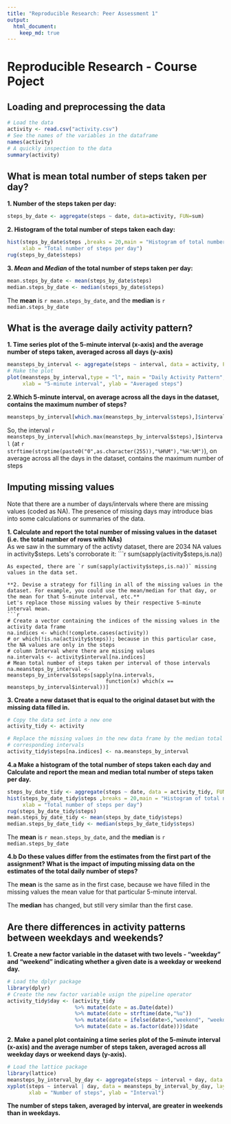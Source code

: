 ```yaml
---
title: "Reproducible Research: Peer Assessment 1"
output: 
  html_document:
    keep_md: true
---
```

# Reproducible Research - Course Poject

## Loading and preprocessing the data

```r
# Load the data
activity <- read.csv("activity.csv")
# See the names of the variables in the dataframe
names(activity)
# A quickly inspection to the data
summary(activity)
```

## What is mean total number of steps taken per day?

**1. Number of the steps taken per day:**
```r
steps_by_date <- aggregate(steps ~ date, data=activity, FUN=sum)
```
**2. Histogram of the total number of steps taken each day:**
```r
hist(steps_by_date$steps ,breaks = 20,main = "Histogram of total number of steps per day",
     xlab = "Total number of steps per day")
rug(steps_by_date$steps)
```

**3. *Mean* and  *Median* of the total number of steps taken per day:**
```r
mean.steps_by_date <- mean(steps_by_date$steps)
median.steps_by_date <- median(steps_by_date$steps)
```
The **mean** is `r mean.steps_by_date`, and the **median** is `r median.steps_by_date`

## What is the average daily activity pattern?
**1. Time series plot of the 5-minute interval (x-axis) and the average number of steps taken, averaged across all days (y-axis)**
```r
meansteps_by_interval <- aggregate(steps ~ interval, data = activity, FUN=mean)
# Make the plot
plot(meansteps_by_interval,type = "l", main = "Daily Activity Pattern",
     xlab = "5-minute interval", ylab = "Averaged steps")
```

**2.Which 5-minute interval, on average across all the days in the dataset, contains the maximum number of steps?**
```r
meansteps_by_interval[which.max(meansteps_by_interval$steps),]$interval
```
So, the interval `r meansteps_by_interval[which.max(meansteps_by_interval$steps),]$interval` (at `r strftime(strptime(paste0("0",as.character(255)),"%H%M"),"%H:%M")`), on average across all the days in the dataset, contains the maximum number of steps

## Imputing missing values

Note that there are a number of days/intervals where there are missing values (coded as NA). The presence of missing days may introduce bias into some calculations or summaries of the data.  

**1. Calculate and report the total number of missing values in the dataset (i.e. the total number of rows with NAs)**  
As we saw in the summary of the activty dataset, there are 2034 NA values in activity$steps.
Lets's corroborate it:
```r
sum(sapply(activity$steps,is.na))
```
As expected, there are `r sum(sapply(activity$steps,is.na))` missing values in the data set.  

**2. Devise a strategy for filling in all of the missing values in the dataset. For example, you could use the mean/median for that day, or the mean for that 5-minute interval, etc.**  
Let's replace those missing values by their respective 5-minute interval mean.  
```r
# Create a vector containing the indices of the missing values in the activity data frame
na.indices <- which(!complete.cases(activity))
# or which(!is.na(activity$steps)); because in this particular case, the NA values are only in the steps
# column Interval where there are missing values
na.intervals <- activity$interval[na.indices]
# Mean total number of steps taken per interval of those intervals
na.meansteps_by_interval <- meansteps_by_interval$steps[sapply(na.intervals,
                                function(x) which(x == meansteps_by_interval$interval))]
```
**3. Create a new dataset that is equal to the original dataset but with the missing data filled in.**
```r
# Copy the data set into a new one
activity_tidy <- activity

# Replace the missing values in the new data frame by the median total number of steps taken in their
# correspondieg intervals
activity_tidy$steps[na.indices] <- na.meansteps_by_interval
```

**4.a Make a histogram of the total number of steps taken each day and Calculate and report the mean and median total number of steps taken per day.**
```r
steps_by_date_tidy <- aggregate(steps ~ date, data = activity_tidy, FUN=sum)
hist(steps_by_date_tidy$steps ,breaks = 20,main = "Histogram of total number of steps per day",
     xlab = "Total number of steps per day")
rug(steps_by_date_tidy$steps)
mean.steps_by_date_tidy <- mean(steps_by_date_tidy$steps)
median.steps_by_date_tidy <- median(steps_by_date_tidy$steps)
```
The **mean** is `r mean.steps_by_date`, and the **median** is `r median.steps_by_date`

**4.b Do these values differ from the estimates from the first part of the assignment? What is the impact of imputing missing data on the estimates of the total daily number of steps?**

The **mean** is the same as in the first case, because we have filled in the missing values the mean value for that particular 5-minute interval.

The **median** has changed, but still very similar than the first case.

## Are there differences in activity patterns between weekdays and weekends?

**1. Create a new factor variable in the dataset with two levels - "weekday" and "weekend" indicating whether a given date is a weekday or weekend day.**

```r
# Load the dplyr package
library(dplyr)
# Create the new factor variable usign the pipeline operator
activity_tidy$day <- (activity_tidy 
                      %>% mutate(date = as.Date(date)) 
                      %>% mutate(date = strftime(date,"%u")) 
                      %>% mutate(date = ifelse(date>5,"weekend", "weekday")) 
                      %>% mutate(date = as.factor(date)))$date
```

**2. Make a panel plot containing a time series plot of the 5-minute interval (x-axis) and the average number of steps taken, averaged across all weekday days or weekend days (y-axis).**

```r
# Load the lattice package
library(lattice)
meansteps_by_interval_by_day <- aggregate(steps ~ interval + day, data = activity_tidy, FUN = mean)
xyplot(steps ~ interval | day, data = meansteps_by_interval_by_day, layout = c(1,2), type = "l",
       xlab = "Number of steps", ylab = "Interval")
```

**The number of steps taken, averaged by interval, are greater in weekends than in weekdays.**